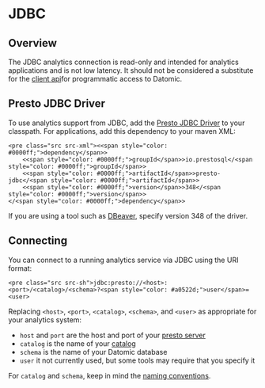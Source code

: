 JDBC
====

Overview
--------

The JDBC analytics connection is read-only and intended for analytics applications and is not low latency. It should not be considered a substitute for the [client api](../client/client-api.html)for programmatic access to Datomic.





Presto JDBC Driver
------------------

To use analytics support from JDBC, add the [Presto JDBC Driver](https://prestosql.io/docs/current/installation/jdbc.html) to your classpath. For applications, add this dependency to your maven XML:

```
<pre class="src src-xml"><<span style="color: #0000ff;">dependency</span>>
    <<span style="color: #0000ff;">groupId</span>>io.prestosql</<span style="color: #0000ff;">groupId</span>>
    <<span style="color: #0000ff;">artifactId</span>>presto-jdbc</<span style="color: #0000ff;">artifactId</span>>
    <<span style="color: #0000ff;">version</span>>348</<span style="color: #0000ff;">version</span>>
</<span style="color: #0000ff;">dependency</span>>
```



If you are using a tool such as [DBeaver](https://dbeaver.io), specify version 348 of the driver.





Connecting
----------

You can connect to a running analytics service via JDBC using the URI format:

```
<pre class="src src-sh">jdbc:presto://<host>:<port>/<catalog>/<schema>?<span style="color: #a0522d;">user</span>=<user>
```



Replacing `<host>`, `<port>`, `<catalog>`, `<schema>`, and `<user>` as appropriate for your analytics system:

- `host` and `port` are the host and port of your [presto server](analytics-configuring.html#start)
- `catalog` is the name of your [catalog](analytics-configuring.html#catalog)
- `schema` is the name of your Datomic database
- `user` it not currently used, but some tools may require that you specify it

For `catalog` and `schema`, keep in mind the [naming conventions](analytics-metaschema.html#naming-conventions).